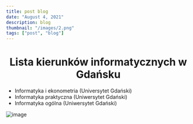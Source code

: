 ```yaml
---
title: post blog
date: "August 4, 2021"
description: blog
thumbnail: "/images/2.png"
tags: ["post", "blog"]
---
```


<h1 align="center">Lista kierunków informatycznych w Gdańsku </h1>

<div align="left">

- Informatyka i ekonometria (Universytet Gdański)
- Informatyka praktyczna (Uniwersytet Gdański)
- Informatyka ogólna (Uniwersytet Gdański)

</div>

![image](/images/3.png)
